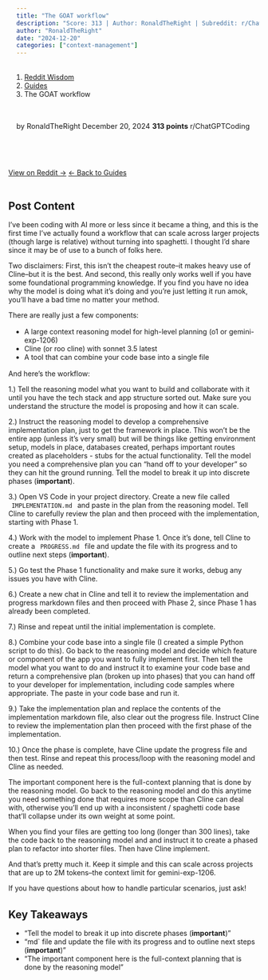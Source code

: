 ```yaml
---
title: "The GOAT workflow"
description: "Score: 313 | Author: RonaldTheRight | Subreddit: r/ChatGPTCoding"
author: "RonaldTheRight"
date: "2024-12-20"
categories: ["context-management"]
---
```


<nav aria-label="breadcrumb">
  <ol class="breadcrumb">
    <li class="breadcrumb-item"><a href="../../../index.html">Reddit Wisdom</a></li>
    <li class="breadcrumb-item"><a href="../../index.html">Guides</a></li>
    <li class="breadcrumb-item active" aria-current="page">The GOAT workflow</li>
  </ol>
</nav>

<div class="post-meta">
  <span class="author">by RonaldTheRight</span>
  <span class="date">December 20, 2024</span>
  <span class="score">313 points</span>
  <span class="subreddit">r/ChatGPTCoding</span>
</div>

<div class="post-actions">
  <a href="https://reddit.com/r/ChatGPTCoding/comments/1hinwsr/the_goat_workflow/" target="_blank" class="btn btn-primary">View on Reddit →</a>
  <a href="../../" class="btn btn-outline-secondary">← Back to Guides</a>
</div>

## Post Content

I've been coding with AI more or less since it became a thing, and this is the first time I've actually found a workflow that can scale across larger projects (though large is relative) without turning into spaghetti. I thought I'd share since it may be of use to a bunch of folks here.

Two disclaimers: First, this isn't the cheapest route--it makes heavy use of Cline--but it is the best. And second, this really only works well if you have some foundational programming knowledge. If you find you have no idea why the model is doing what it's doing and you're just letting it run amok, you'll have a bad time no matter your method.

There are really just a few components:

- A large context reasoning model for high-level planning (o1 or gemini-exp-1206)
- Cline (or roo cline) with sonnet 3.5 latest
- A tool that can combine your code base into a single file

And here's the workflow:

1.) Tell the reasoning model what you want to build and collaborate with it until you have the tech stack and app structure sorted out. Make sure you understand the structure the model is proposing and how it can scale.

2.) Instruct the reasoning model to develop a comprehensive implementation plan, just to get the framework in place. This won't be the entire app (unless it's very small) but will be things like getting environment setup, models in place, databases created, perhaps important routes created as placeholders - stubs for the actual functionality. Tell the model you need a comprehensive plan you can "hand off to your developer" so they can hit the ground running. Tell the model to break it up into discrete phases (**important**).

3.) Open VS Code in your project directory. Create a new file called `IMPLEMENTATION.md` and paste in the plan from the reasoning model. Tell Cline to carefully review the plan and then proceed with the implementation, starting with Phase 1.

4.) Work with the model to implement Phase 1. Once it's done, tell Cline to create a `PROGRESS.md` file and update the file with its progress and to outline next steps (**important**).

5.) Go test the Phase 1 functionality and make sure it works, debug any issues you have with Cline.

6.) Create a new chat in Cline and tell it to review the implementation and progress markdown files and then proceed with Phase 2, since Phase 1 has already been completed.

7.) Rinse and repeat until the initial implementation is complete.

8.) Combine your code base into a single file (I created a simple Python script to do this). Go back to the reasoning model and decide which feature or component of the app you want to fully implement first. Then tell the model what you want to do and instruct it to examine your code base and return a comprehensive plan (broken up into phases) that you can hand off to your developer for implementation, including code samples where appropriate. The paste in your code base and run it.

9.) Take the implementation plan and replace the contents of the implementation markdown file, also clear out the progress file. Instruct Cline to review the implementation plan then proceed with the first phase of the implementation.

10.) Once the phase is complete, have Cline update the progress file and then test. Rinse and repeat this process/loop with the reasoning model and Cline as needed.

The important component here is the full-context planning that is done by the reasoning model. Go back to the reasoning model and do this anytime you need something done that requires more scope than Cline can deal with, otherwise you'll end up with a inconsistent / spaghetti code base that'll collapse under its own weight at some point.

When you find your files are getting too long (longer than 300 lines), take the code back to the reasoning model and and instruct it to create a phased plan to refactor into shorter files. Then have Cline implement.

And that's pretty much it. Keep it simple and this can scale across projects that are up to 2M tokens--the context limit for gemini-exp-1206.

If you have questions about how to handle particular scenarios, just ask!

## Key Takeaways

- "Tell the model to break it up into discrete phases (**important**)"
- "md` file and update the file with its progress and to outline next steps (**important**)"
- "The important component here is the full-context planning that is done by the reasoning model"

<style>
.post-meta {
  display: flex;
  gap: 1.5rem;
  flex-wrap: wrap;
  margin: 1rem 0 2rem 0;
  padding: 1rem;
  background: var(--bs-light);
  border-radius: 0.5rem;
  font-size: 0.9rem;
}

.post-meta span {
  color: var(--bs-secondary);
}

.post-meta .score {
  color: var(--bs-success);
  font-weight: bold;
}

.post-actions {
  display: flex;
  gap: 1rem;
  margin: 2rem 0;
}

.post-content {
  line-height: 1.8;
  font-size: 1.1rem;
}

h2, h3, h4 {
  margin-top: 2rem;
  margin-bottom: 1rem;
}

ul, ol {
  margin: 1rem 0;
  padding-left: 2rem;
}

blockquote {
  border-left: 4px solid var(--bs-primary);
  padding-left: 1rem;
  margin: 1.5rem 0;
  font-style: italic;
}

code {
  background: var(--bs-light);
  padding: 0.2rem 0.4rem;
  border-radius: 0.25rem;
}

pre {
  background: var(--bs-light);
  padding: 1rem;
  border-radius: 0.5rem;
  overflow-x: auto;
}
</style>